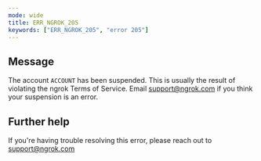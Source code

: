 ```yaml
---
mode: wide
title: ERR_NGROK_205
keywords: ["ERR_NGROK_205", "error 205"]
---
```


## Message

The account `ACCOUNT` has been suspended. This is usually the result of violating the ngrok Terms of Service. Email support@ngrok.com if you think your suspension is an error.

## Further help

If you're having trouble resolving this error, please reach out to [support@ngrok.com](mailto:support@ngrok.com?subject=Help%20with%20ERR_NGROK_205)
